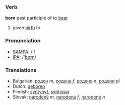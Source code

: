 === Verb ===

'''born''' past participle of to [[bear]]

# given [[birth]] to

=== Pronunciation ===
*[[w:SAMPA|SAMPA]]: /'/
*[[w:IPA|IPA]]: /'[[born]]/

=== Translations ===
*Bulgarian: [[роден]] ''m'', [[родена]] ''f'', [[родено]] ''n'', [[родени]] ''pl''
*Dutch: [[geboren]]
*Finnish: [[syntynyt]], [[syntyisin]]
*Slovak: [[narodený]] ''m'', [[narodená]] ''f'', [[narodené]] ''n''